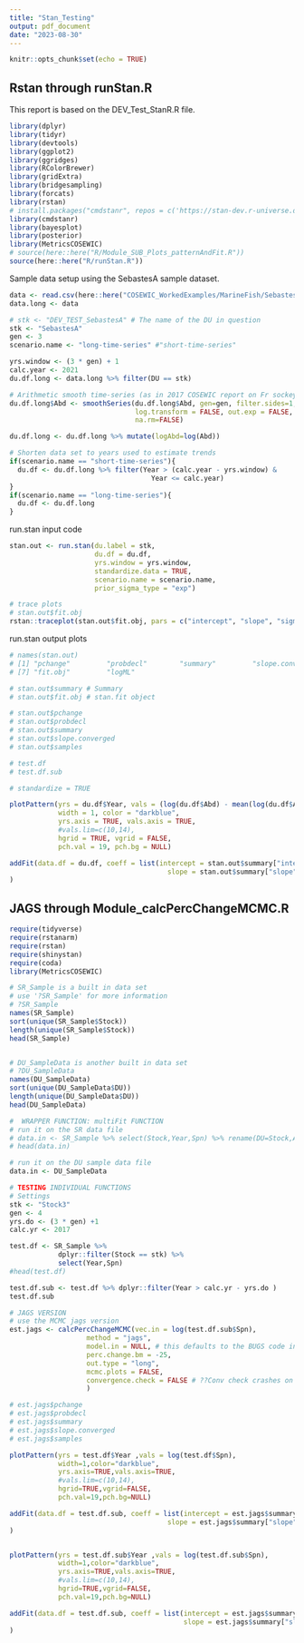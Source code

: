 ```yaml
---
title: "Stan_Testing"
output: pdf_document
date: "2023-08-30"
---
```


```r
knitr::opts_chunk$set(echo = TRUE)
```

## Rstan through runStan.R

This report is based on the DEV_Test_StanR.R file.

```r
library(dplyr)
library(tidyr)
library(devtools)
library(ggplot2)
library(ggridges)
library(RColorBrewer)
library(gridExtra)
library(bridgesampling)
library(forcats)
library(rstan)
# install.packages("cmdstanr", repos = c('https://stan-dev.r-universe.dev', getOption("repos")))
library(cmdstanr)
library(bayesplot)
library(posterior)
library(MetricsCOSEWIC)
# source(here::here("R/Module_SUB_Plots_patternAndFit.R")) 
source(here::here("R/runStan.R"))
```

Sample data setup using the SebastesA sample dataset.

``` r
data <- read.csv(here::here("COSEWIC_WorkedExamples/MarineFish/Sebastes", "Sebastes_SampleData.csv"))
data.long <- data

# stk <- "DEV_TEST_SebastesA" # The name of the DU in question
stk <- "SebastesA"
gen <- 3
scenario.name <- "long-time-series" #"short-time-series"

yrs.window <- (3 * gen) + 1
calc.year <- 2021
du.df.long <- data.long %>% filter(DU == stk)

# Arithmetic smooth time-series (as in 2017 COSEWIC report on Fr sockeye)
du.df.long$Abd <- smoothSeries(du.df.long$Abd, gen=gen, filter.sides=1,
                               log.transform = FALSE, out.exp = FALSE,
                               na.rm=FALSE)

du.df.long <- du.df.long %>% mutate(logAbd=log(Abd))

# Shorten data set to years used to estimate trends
if(scenario.name == "short-time-series"){
  du.df <- du.df.long %>% filter(Year > (calc.year - yrs.window) &
                                   Year <= calc.year)
}
if(scenario.name == "long-time-series"){
  du.df <- du.df.long
}
```

run.stan input code

``` r
stan.out <- run.stan(du.label = stk, 
                     du.df = du.df, 
                     yrs.window = yrs.window,
                     standardize.data = TRUE,
                     scenario.name = scenario.name,
                     prior_sigma_type = "exp")
```
```r
# trace plots
# stan.out$fit.obj
rstan::traceplot(stan.out$fit.obj, pars = c("intercept", "slope", "sigma"))
```

run.stan output plots 

``` r
# names(stan.out)
# [1] "pchange"         "probdecl"        "summary"         "slope.converged" "conv.details"    "samples"        
# [7] "fit.obj"         "logML"  

# stan.out$summary # Summary
# stan.out$fit.obj # stan.fit object
```

```r
# stan.out$pchange
# stan.out$probdecl
# stan.out$summary
# stan.out$slope.converged
# stan.out$samples

# test.df
# test.df.sub

# standardize = TRUE

plotPattern(yrs = du.df$Year, vals = (log(du.df$Abd) - mean(log(du.df$Abd)))/sd(log(du.df$Abd)),
            width = 1, color = "darkblue",
            yrs.axis = TRUE, vals.axis = TRUE,
            #vals.lim=c(10,14),
            hgrid = TRUE, vgrid = FALSE,
            pch.val = 19, pch.bg = NULL)

addFit(data.df = du.df, coeff = list(intercept = stan.out$summary["intercept","summary.50."],
                                       slope = stan.out$summary["slope","summary.50."] )
)
```

## JAGS through Module_calcPercChangeMCMC.R

```r
require(tidyverse)
require(rstanarm)
require(rstan)
require(shinystan)
require(coda)
library(MetricsCOSEWIC)
```

```r
# SR_Sample is a built in data set
# use '?SR_Sample' for more information
# ?SR_Sample
names(SR_Sample)
sort(unique(SR_Sample$Stock))
length(unique(SR_Sample$Stock))
head(SR_Sample)


# DU_SampleData is another built in data set
# ?DU_SampleData
names(DU_SampleData)
sort(unique(DU_SampleData$DU))
length(unique(DU_SampleData$DU))
head(DU_SampleData)

#  WRAPPER FUNCTION: multiFit FUNCTION
# run it on the SR data file
# data.in <- SR_Sample %>% select(Stock,Year,Spn) %>% rename(DU=Stock,Abd = Spn)
# head(data.in)

# run it on the DU sample data file
data.in <- DU_SampleData

# TESTING INDIVIDUAL FUNCTIONS
# Settings
stk <- "Stock3"
gen <- 4
yrs.do <- (3 * gen) +1
calc.yr <- 2017

test.df <- SR_Sample %>%
            dplyr::filter(Stock == stk) %>%
            select(Year,Spn)
#head(test.df)

test.df.sub <- test.df %>% dplyr::filter(Year > calc.yr - yrs.do )
test.df.sub
```

```r
# JAGS VERSION
# use the MCMC jags version
est.jags <- calcPercChangeMCMC(vec.in = log(test.df.sub$Spn),
                   method = "jags",
                   model.in = NULL, # this defaults to the BUGS code in the built in function trend.bugs.1()
                   perc.change.bm = -25,
                   out.type = "long",
                   mcmc.plots = FALSE,
                   convergence.check = FALSE # ??Conv check crashes on ts() ???
                   )

# est.jags$pchange
# est.jags$probdecl
# est.jags$summary
# est.jags$slope.converged
# est.jags$samples

plotPattern(yrs = test.df$Year ,vals = log(test.df$Spn),
            width=1,color="darkblue",
            yrs.axis=TRUE,vals.axis=TRUE,
            #vals.lim=c(10,14),
            hgrid=TRUE,vgrid=FALSE,
            pch.val=19,pch.bg=NULL)

addFit(data.df = test.df.sub, coeff = list(intercept = est.jags$summary["intercept","50%"],
                                       slope = est.jags$summary["slope","50%"] )
)


plotPattern(yrs = test.df.sub$Year ,vals = log(test.df.sub$Spn),
            width=1,color="darkblue",
            yrs.axis=TRUE,vals.axis=TRUE,
            #vals.lim=c(10,14),
            hgrid=TRUE,vgrid=FALSE,
            pch.val=19,pch.bg=NULL)

addFit(data.df = test.df.sub, coeff = list(intercept = est.jags$summary["intercept","50%"],
                                           slope = est.jags$summary["slope","50%"] )
)
```
